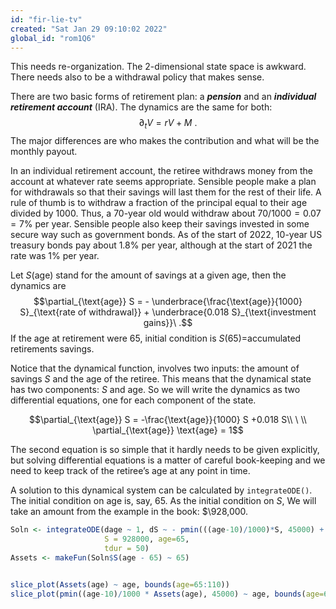 ```yaml
---
id: "fir-lie-tv"
created: "Sat Jan 29 09:10:02 2022"
global_id: "rom1Q6" 
---
```


::: {.underconstruction}
This needs re-organization. The 2-dimensional state space is awkward. There needs also to be a withdrawal policy that makes sense. 
:::


There are two basic forms of retirement plan: a ***pension*** and an ***individual retirement account*** (IRA). The dynamics are the same for both: $$\partial_t V = r V + M\ .$$ The major differences are who makes the contribution and what will be the monthly payout.

In an individual retirement account, the retiree withdraws money from the account at whatever rate seems appropriate. Sensible people make a plan for withdrawals so that their savings will last them for the rest of their life. A rule of thumb is to withdraw a fraction of the principal equal to their age divided by 1000. Thus, a 70-year old would withdraw about $70/1000 = 0.07 = 7\%$ per year. Sensible people also keep their savings invested in some secure way such as government bonds. As of the start of 2022, 10-year US treasury bonds pay about 1.8% per year, although at the start of 2021 the rate was 1% per year.

Let $S(\text{age})$ stand for the amount of savings at a given age, 
then the dynamics are $$\partial_{\text{age}} S = - \underbrace{\frac{\text{age}}{1000} S}_{\text{rate of withdrawal}} + \underbrace{0.018 S}_{\text{investment gains}}\ .$$ If the age at retirement were 65,  initial condition is $S(65) =$accumulated retirements savings.

Notice that the dynamical function, involves two inputs: the amount of savings $S$ and the age of the retiree. This means that the dynamical state has two components: $S$ and age. So we will write the dynamics as two differential equations, one for each component of the state.

$$\partial_{\text{age}} S = -\frac{\text{age}}{1000} S +0.018 S\\
\ \\
\partial_{\text{age}} \text{age} = 1$$

The second equation is so simple that it hardly needs to be given explicitly, but solving differential equations is a matter of careful book-keeping and we need to keep track of the retiree's age at any point in time.

A solution to this dynamical system can be calculated by `integrateODE()`. The initial condition on age is, say, 65. As the initial condition on $S$, 
We will take an amount from the example in the book: $\928,000.

```r
Soln <- integrateODE(dage ~ 1, dS ~ - pmin(((age-10)/1000)*S, 45000) + 0.018*S, 
                     S = 928000, age=65,
                     tdur = 50)
Assets <- makeFun(Soln$S(age - 65) ~ 65)


slice_plot(Assets(age) ~ age, bounds(age=65:110))
slice_plot(pmin((age-10)/1000 * Assets(age), 45000) ~ age, bounds(age=65:110))
```
